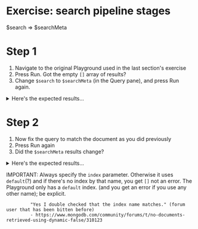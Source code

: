 # Exercise: search pipeline stages

<Playground url="https://search-playground.mongodb.com/tools/code-sandbox/snapshots/6782aea0667feaaf06324b87">$search => $searchMeta</Playground>

# Step 1
  1. Navigate to the original Playground used in the last section's exercise     
  2. Press Run. Got the empty `[]` array of results?
  3. Change `$search` to `$searchMeta` (in the Query pane), and press Run again.

  <details>
  <summary>Here's the expected results...</summary>
  <div>
  ```js
  [
    {
      "count": {
        "lowerBound": 0
      }
    }
  ]
  ```
  </div>
  </details>

# Step 2

  1. Now fix the query to match the document as you did previously
  2. Press Run again
  3. Did the `$searchMeta` results change?

  <details>
  <summary>Here's the expected results...</summary>
  <div>
  ```js
  [
    {
      "count": {
        "lowerBound": 1
      }
    }
  ]
  ```
  </div>
  </details>

  IMPORTANT: Always specify the `index` parameter. Otherwise it uses `default`(?) and if there's no
             index by that name, you get `[]` not an error. The Playground only has a `default` index.
             (and you get an error if you use any other name); be explicit.

             "Yes I double checked that the index name matches." (forum user that has been bitten before)
             - https://www.mongodb.com/community/forums/t/no-documents-retrieved-using-dynamic-false/310123
